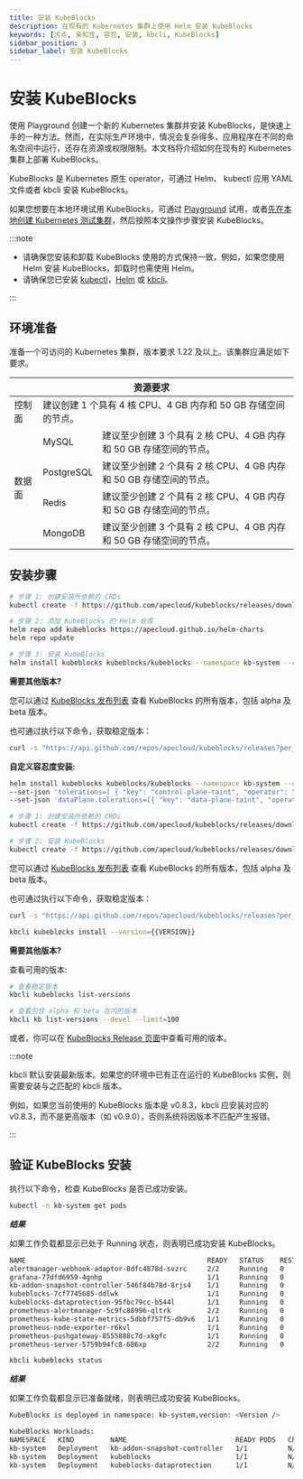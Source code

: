 ```yaml
---
title: 安装 KubeBlocks
description: 在现有的 Kubernetes 集群上使用 Helm 安装 KubeBlocks
keywords: [污点, 亲和性, 容忍, 安装, kbcli, KubeBlocks]
sidebar_position: 3
sidebar_label: 安装 KubeBlocks
---
```



<VersionProvider>

# 安装 KubeBlocks

使用 Playground 创建一个新的 Kubernetes 集群并安装 KubeBlocks，是快速上手的一种方法。然而，在实际生产环境中，情况会复杂得多，应用程序在不同的命名空间中运行，还存在资源或权限限制。本文档将介绍如何在现有的 Kubernetes 集群上部署 KubeBlocks。

KubeBlocks 是 Kubernetes 原生 operator，可通过 Helm、 kubectl 应用 YAML 文件或者 kbcli 安装 KubeBlocks。

如果您想要在本地环境试用 KubeBlocks，可通过 [Playground](./../../try-out-on-playground/try-kubeblocks-on-local-host.md) 试用，或者[先在本地创建 Kubernetes 测试集群](./../prepare-a-local-k8s-cluster/prepare-a-local-k8s-cluster.md)，然后按照本文操作步骤安装 KubeBlocks。

:::note

- 请确保您安装和卸载 KubeBlocks 使用的方式保持一致，例如，如果您使用 Helm 安装 KubeBlocks，卸载时也需使用 Helm。
- 请确保您已安装 [kubectl](https://kubernetes.io/docs/tasks/tools/)，[Helm](https://helm.sh/docs/intro/install/) 或 [kbcli](./install-kbcli.md)。

:::

## 环境准备

准备一个可访问的 Kubernetes 集群，版本要求 1.22 及以上。该集群应满足如下要求。

<table>
    <thead>
	<tr>
	    <th colSpan="3">资源要求</th>
	</tr >
    </thead>
    <tbody>
	<tr>
	    <td >控制面</td>
	    <td colSpan="2">建议创建 1 个具有 4 核 CPU、4 GB 内存和 50 GB 存储空间的节点。</td>
	</tr >
	<tr >
	    <td rowSpan="4">数据面</td>
	    <td> MySQL </td>
	    <td>建议至少创建 3 个具有 2 核 CPU、4 GB 内存和 50 GB 存储空间的节点。</td>
	</tr>
	<tr>
	    <td> PostgreSQL </td>
        <td>建议至少创建 2 个具有 2 核 CPU、4 GB 内存和 50 GB 存储空间的节点。</td>
	</tr>
	<tr>
	    <td> Redis </td>
        <td>建议至少创建 2 个具有 2 核 CPU、4 GB 内存和 50 GB 存储空间的节点。</td>
	</tr>
	<tr>
	    <td> MongoDB </td>
	    <td>建议至少创建 3 个具有 2 核 CPU、4 GB 内存和 50 GB 存储空间的节点。</td>
	</tr>
    </tbody>
</table>

## 安装步骤

<Tabs>

<TabItem value="Helm" label="Helm" default>

```bash
# 步骤 1: 创建安装所依赖的 CRDs
kubectl create -f https://github.com/apecloud/kubeblocks/releases/download/{{VERSION}}/kubeblocks_crds.yaml

# 步骤 2: 添加 KubeBlocks 的 Helm 仓库
helm repo add kubeblocks https://apecloud.github.io/helm-charts
helm repo update

# 步骤 3: 安装 KubeBlocks
helm install kubeblocks kubeblocks/kubeblocks --namespace kb-system --create-namespace --version={{VERSION}}
```

**需要其他版本?**

您可以通过 [KubeBlocks 发布列表](https://github.com/apecloud/kubeblocks/releases) 查看 KubeBlocks 的所有版本，包括 alpha 及 beta 版本。

也可通过执行以下命令，获取稳定版本：

```bash
curl -s "https://api.github.com/repos/apecloud/kubeblocks/releases?per_page=100&page=1" | jq -r '.[] | select(.prerelease == false) | .tag_name' | sort -V -r
```

**自定义容忍度安装:**

```bash
helm install kubeblocks kubeblocks/kubeblocks --namespace kb-system --create-namespace --version={{VERSION}} \
--set-json 'tolerations=[ { "key": "control-plane-taint", "operator": "Equal", "effect": "NoSchedule", "value": "true" } ]' \
--set-json 'dataPlane.tolerations=[{ "key": "data-plane-taint", "operator": "Equal", "effect": "NoSchedule", "value": "true"    }]'
```

</TabItem>

<TabItem value="kubectl" label="kubectl">

```bash
# 步骤 1: 创建安装所依赖的 CRDs
kubectl create -f https://github.com/apecloud/kubeblocks/releases/download/{{VERSION}}/kubeblocks_crds.yaml

# 步骤 2: 安装 KubeBlocks
kubectl create -f https://github.com/apecloud/kubeblocks/releases/download/{{VERSION}}/kubeblocks.yaml
```

您可以通过 [KubeBlocks 发布列表](https://github.com/apecloud/kubeblocks/releases) 查看 KubeBlocks 的所有版本，包括 alpha 及 beta 版本。

也可通过执行以下命令，获取稳定版本：

```bash
curl -s "https://api.github.com/repos/apecloud/kubeblocks/releases?per_page=100&page=1" | jq -r '.[] | select(.prerelease == false) | .tag_name' | sort -V -r
```

</TabItem>

<TabItem value="kbcli" label="kbcli">

```bash
kbcli kubeblocks install --version={{VERSION}}
```

**需要其他版本?**

查看可用的版本:

```bash
# 查看稳定版本
kbcli kubeblocks list-versions

# 查看包含 alpha 和 beta 在内的版本
kbcli kb list-versions --devel --limit=100
```

或者，你可以在 [KubeBlocks Release 页面](https://github.com/apecloud/kubeblocks/releases/)中查看可用的版本。

:::note

kbcli 默认安装最新版本。如果您的环境中已有正在运行的 KubeBlocks 实例，则需要安装与之匹配的 kbcli 版本。

例如，如果您当前使用的 KubeBlocks 版本是 v0.8.3，kbcli 应安装对应的 v0.8.3，而不是更高版本（如 v0.9.0），否则系统将因版本不匹配产生报错。

:::

</TabItem>

</Tabs>

## 验证 KubeBlocks 安装

执行以下命令，检查 KubeBlocks 是否已成功安装。

<Tabs>

<TabItem value="kubectl" label="kubectl" default>

```bash
kubectl -n kb-system get pods
```

***结果***

如果工作负载都显示已处于 Running 状态，则表明已成功安装 KubeBlocks。

```bash
NAME                                             READY   STATUS    RESTARTS       AGE
alertmanager-webhook-adaptor-8dfc4878d-svzrc     2/2     Running   0              3m56s
grafana-77dfd6959-4gnhp                          1/1     Running   0              3m56s
kb-addon-snapshot-controller-546f84b78d-8rjs4    1/1     Running   0              3m56s
kubeblocks-7cf7745685-ddlwk                      1/1     Running   0              4m39s
kubeblocks-dataprotection-95fbc79cc-b544l        1/1     Running   0              4m39s
prometheus-alertmanager-5c9fc88996-qltrk         2/2     Running   0              3m56s
prometheus-kube-state-metrics-5dbbf757f5-db9v6   1/1     Running   0              3m56s
prometheus-node-exporter-r6kvl                   1/1     Running   0              3m56s
prometheus-pushgateway-8555888c7d-xkgfc          1/1     Running   0              3m56s
prometheus-server-5759b94fc8-686xp               2/2     Running   0              3m56s
```

</TabItem>

<TabItem value="kbcli" label="kbcli">

```bash
kbcli kubeblocks status
```

***结果***

如果工作负载都显示已准备就绪，则表明已成功安装 KubeBlocks。

```bash
KubeBlocks is deployed in namespace: kb-system,version: <Version />

KubeBlocks Workloads:
NAMESPACE   KIND         NAME                           READY PODS   CPU(CORES)   MEMORY(BYTES)   CREATED-AT
kb-system   Deployment   kb-addon-snapshot-controller   1/1          N/A          N/A             Oct 13,2023 14:27 UTC+0800
kb-system   Deployment   kubeblocks                     1/1          N/A          N/A             Oct 13,2023 14:26 UTC+0800
kb-system   Deployment   kubeblocks-dataprotection      1/1          N/A          N/A             Oct 13,2023 14:26 UTC+0800
```

</TabItem>

</Tabs>

</VersionProvider>
